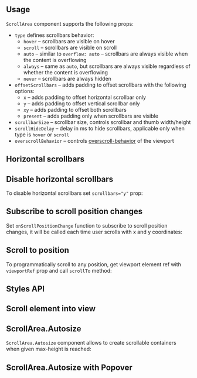 

## Usage

`ScrollArea` component supports the following props:

- `type` defines scrollbars behavior:
  - `hover` – scrollbars are visible on hover
  - `scroll` – scrollbars are visible on scroll
  - `auto` – similar to `overflow: auto` – scrollbars are always visible when the content is overflowing
  - `always` – same as `auto`, but scrollbars are always visible regardless of whether the content is overflowing
  - `never` – scrollbars are always hidden
- `offsetScrollbars` – adds padding to offset scrollbars with the following options:
  - `x` – adds padding to offset horizontal scrollbar only
  - `y` – adds padding to offset vertical scrollbar only
  - `xy` – adds padding to offset both scrollbars
  - `present` – adds padding only when scrollbars are visible
- `scrollbarSize` – scrollbar size, controls scrollbar and thumb width/height
- `scrollHideDelay` – delay in ms to hide scrollbars, applicable only when type is `hover` or `scroll`
- `overscrollBehavior` – controls [overscroll-behavior](https://developer.mozilla.org/en-US/docs/Web/CSS/overscroll-behavior) of the viewport

<Demo data={ScrollAreaDemos.usage} />

## Horizontal scrollbars

<Demo data={ScrollAreaDemos.horizontal} />

## Disable horizontal scrollbars

To disable horizontal scrollbars set `scrollbars="y"` prop:

<Demo data={ScrollAreaDemos.scrollbars} />

## Subscribe to scroll position changes

Set `onScrollPositionChange` function to subscribe to scroll position changes,
it will be called each time user scrolls with x and y coordinates:

<Demo data={ScrollAreaDemos.scrollPosition} />

## Scroll to position

To programmatically scroll to any position,
get viewport element ref with `viewportRef` prop and call `scrollTo` method:

<Demo data={ScrollAreaDemos.scrollTo} />

## Styles API

<Demo data={ScrollAreaDemos.stylesApi} />

## Scroll element into view

<Demo data={ScrollAreaDemos.scrollIntoView} />

## ScrollArea.Autosize

`ScrollArea.Autosize` component allows to create scrollable containers when given max-height is reached:

<Demo data={ScrollAreaDemos.maxHeight} />

## ScrollArea.Autosize with Popover

<Demo data={ScrollAreaDemos.autosizePopover} />
